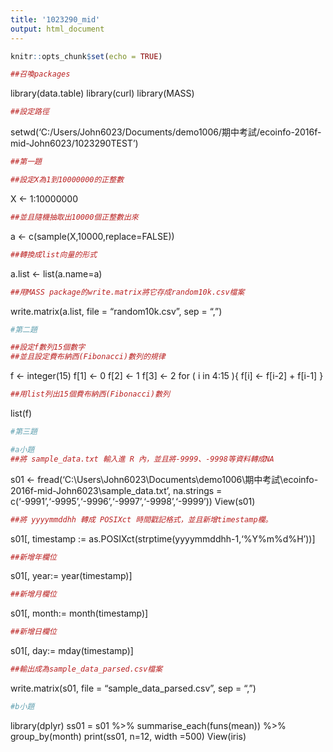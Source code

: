 ```yaml
---
title: '1023290_mid'
output: html_document
---
```


```r
knitr::opts_chunk$set(echo = TRUE)
```


```r
##召喚packages
```
library(data.table)
library(curl)
library(MASS)
```r
##設定路徑
```
setwd('C:/Users/John6023/Documents/demo1006/期中考試/ecoinfo-2016f-mid-John6023/1023290TEST')

```r
##第一題
```
```r
##設定X為1到10000000的正整數
```

X <- 1:10000000
```r
##並且隨機抽取出10000個正整數出來
```

a <- c(sample(X,10000,replace=FALSE))
```r
##轉換成list向量的形式
```

a.list <- list(a.name=a)
```r
##用MASS package的write.matrix將它存成random10k.csv檔案
```

write.matrix(a.list, file = "random10k.csv", sep = ",")

```r
#第二題
```
```r
##設定f數列15個數字
##並且設定費布納西(Fibonacci)數列的規律
```
f <- integer(15)
  f[1] <- 0
  f[2] <- 1
  f[3] <- 2
  for ( i in 4:15 ){
    f[i] <- f[i-2] + f[i-1]
  }
```r
##用list列出15個費布納西(Fibonacci)數列
```
list(f)

```r
#第三題
```

```r
#a小題
##將 sample_data.txt 輸入進 R 內，並且將-9999、-9998等資料轉成NA
```
s01 <- fread('C:\\Users\\John6023\\Documents\\demo1006\\期中考試\\ecoinfo-2016f-mid-John6023\\sample_data.txt', na.strings = c('-9991','-9995','-9996','-9997','-9998','-9999'))
View(s01)
```r
##將 yyyymmddhh 轉成 POSIXct 時間戳記格式，並且新增timestamp欄。
```
s01[, timestamp := as.POSIXct(strptime(yyyymmddhh-1,'%Y%m%d%H'))]
```r
##新增年欄位
```
s01[, year:= year(timestamp)]
```r
##新增月欄位
```
s01[, month:= month(timestamp)]
```r
##新增日欄位
```
s01[, day:= mday(timestamp)]
```r
##輸出成為sample_data_parsed.csv檔案
```
write.matrix(s01, file = "sample_data_parsed.csv", sep = ",")
```r
#b小題
```
library(dplyr)
ss01 = s01 %>% summarise_each(funs(mean)) %>%  group_by(month)
print(ss01, n=12, width =500)
View(iris)

